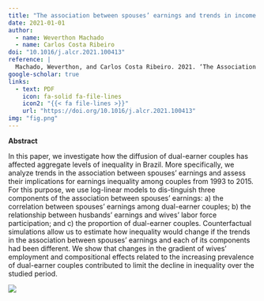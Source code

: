 ```yaml
---
title: "The association between spouses’ earnings and trends in income inequality in Brazil (1993 – 2015)"
date: 2021-01-01
author:
  - name: Weverthon Machado
  - name: Carlos Costa Ribeiro
doi: "10.1016/j.alcr.2021.100413"
reference: | 
  Machado, Weverthon, and Carlos Costa Ribeiro. 2021. ‘The Association between Spouses’ Earnings and Trends in Income Inequality in Brazil (1993 – 2015)’. <i>Advances in Life Course Research</i>, no. 100413. <a href="https://doi.org/10.1016/j.alcr.2021.100413">https://doi.org/10.1016/j.alcr.2021.100413</a>
google-scholar: true
links: 
  - text: PDF
    icon: fa-solid fa-file-lines
    icon2: "{{< fa file-lines >}}"
    url: "https://doi.org/10.1016/j.alcr.2021.100413"
img: "fig.png"
---
```


**Abstract** 

::: {layout-ncol=2}

In this paper, we investigate how the diffusion of dual-earner couples has affected aggregate levels of inequality in Brazil. More specifically, we analyze trends in the association between spouses’ earnings and assess their implications for earnings inequality among couples from 1993 to 2015. For this purpose, we use log-linear models to dis-tinguish three components of the association between spouses’ earnings: a) the correlation between spouses’ earnings among dual-earner couples; b) the relationship between husbands’ earnings and wives’ labor force participation; and c) the proportion of dual-earner couples. Counterfactual simulations allow us to estimate how inequality would change if the trends in the association between spouses’ earnings and each of its components had been different. We show that changes in the gradient of wives’ employment and compositional effects related to the increasing prevalence of dual-earner couples contributed to limit the decline in inequality over the studied period.


![](fig.png)
:::